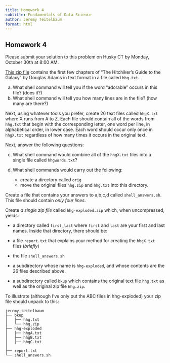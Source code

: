 ```yaml
---
title: Homework 4
subtitle: Fundamentals of Data Science
author: Jeremy Teitelbaum
format: html
---
```


## Homework 4

Please submit your solution to this problem on Husky CT by Monday, October 30th at 8:00 AM. 

[This zip file](./hhg.zip) contains the first few chapters of "The Hitchiker's Guide to the Galaxy" by Douglas Adams in text format in a file called `hhg.txt`.

a. What shell command will tell you if the word "adorable" occurs in this file?
(does it?)
b. What shell command will tell you how many lines are in the file?
(how many are there?)


Next, using whatever tools you prefer, create 26 text files called `hhgX.txt` where X runs from A to Z.
Each file should contain all of the words from `hhg.txt` that begin with the corresponding letter, one word per line,
in alphabetical order, in lower case.  Each word should occur only once in `hhgX.txt` regardless of how many times it occurs
in the original text. 

Next, answer the following questions:

c. What shell command would combine all of the `hhgX.txt` files into a single file called `hhgwords.txt`?
d. What shell commands would carry out the following:

    - create a directory called `orig`
    - move the original files `hhg.zip` and `hhg.txt` into this directory.

Create a file that contains your answers to a,b,c,d called `shell_answers.sh`.
This file should contain *only four lines*.

Create *a single zip file* called `hhg-exploded.zip` which, when uncompressed, yields:

- a directory called `first_last` where `first` and `last` are your first and last names. Inside that directory, there should be:

- a file `report.txt` that explains your method for creating the `hhgX.txt` files (*briefly*)
- the file `shell_answers.sh` 
- a subdirectory whose name is `hhg-exploded`, and whose contents are the 26 files described above.
- a subdirectory called `bkup` which contains the original text file
`hhg.txt` as well as the original zip file `hhg.zip`.
    
To illustrate (although I've only put the ABC files in hhg-exploded)
your zip file should unpack to this:


```verbatim
jeremy_teitelbaum
├── bkup
│   ├── hhg.txt
│   └── hhg.zip
├── hhg-exploded
│   ├── hhgA.txt
│   ├── hhgB.txt
│   ├── hhgC.txt
│   
├── report.txt
└── shell_answers.sh
```



